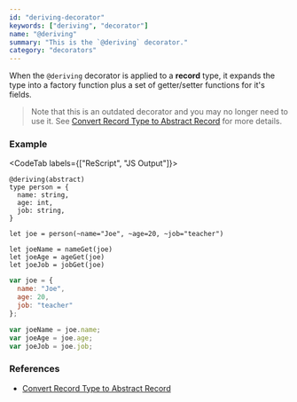 ```yaml
---
id: "deriving-decorator"
keywords: ["deriving", "decorator"]
name: "@deriving"
summary: "This is the `@deriving` decorator."
category: "decorators"
---
```


When the `@deriving` decorator is applied to a **record** type,
it expands the type into a factory function plus a set of
getter/setter functions for it's fields.   

> Note that this is an outdated decorator and you may no longer need to use it.
> See [Convert Record Type to Abstract Record](/docs/manual/latest/generate-converters-accessors#convert-record-type-to-abstract-record) for more details.

### Example

<CodeTab labels={["ReScript", "JS Output"]}>

```res
@deriving(abstract)
type person = {
  name: string,
  age: int,
  job: string,
}

let joe = person(~name="Joe", ~age=20, ~job="teacher")

let joeName = nameGet(joe)
let joeAge = ageGet(joe)
let joeJob = jobGet(joe)
```

```js
var joe = {
  name: "Joe",
  age: 20,
  job: "teacher"
};

var joeName = joe.name;
var joeAge = joe.age;
var joeJob = joe.job;
```

</CodeTab>

### References

* [Convert Record Type to Abstract Record](/docs/manual/latest/generate-converters-accessors#convert-record-type-to-abstract-record)


